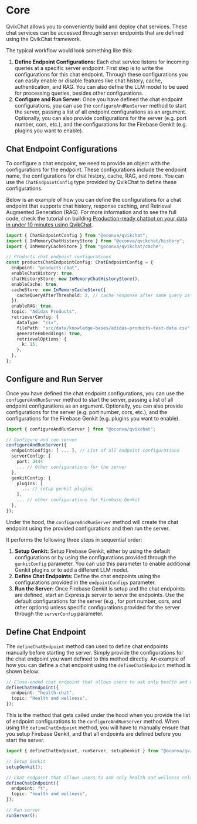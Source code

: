 # Core

QvikChat allows you to conveniently build and deploy chat services. These chat services can be accessed through server endpoints that are defined using the QvikChat framework.

The typical workflow would look something like this:

1. **Define Endpoint Configurations:** Each chat service listens for incoming queries at a specific server endpoint. First step is to write the configurations for this chat endpoint. Through these configurations you can easily enable or disable features like chat history, cache, authentication, and RAG. You can also define the LLM model to be used for processing queries, besides other configurations.
2. **Configure and Run Server:** Once you have defined the chat endpoint configurations, you can use the `configureAndRunServer` method to start the server, passing a list of all endpoint configurations as an argument. Optionally, you can also provide configurations for the server (e.g. port number, cors, etc.), and the configurations for the Firebase Genkit (e.g. plugins you want to enable).

## Chat Endpoint Configurations

To configure a chat endpoint, we need to provide an object with the configurations for the endpoint. These configurations include the endpoint name, the configurations for chat history, cache, RAG, and more. You can use the `ChatEndpointConfig` type provided by QvikChat to define these configurations.

Below is an example of how you can define the configurations for a chat endpoint that supports chat history, response caching, and Retrieval Augmented Generation (RAG). For more information and to see the full code, check the tutorial on building [Production-ready chatbot on your data in under 10 minutes using QvikChat](https://www.pkural.ca/blog/posts/qvikchat-rag-chatbot).

```typescript
import { ChatEndpointConfig } from "@oconva/qvikchat";
import { InMemoryChatHistoryStore } from "@oconva/qvikchat/history";
import { InMemoryCacheStore } from "@oconva/qvikchat/cache";

// Products chat endpoint configurations
const productsChatEndpointConfig: ChatEndpointConfig = {
  endpoint: "products-chat",
  enableChatHistory: true,
  chatHistoryStore: new InMemoryChatHistoryStore(),
  enableCache: true,
  cacheStore: new InMemoryCacheStore({
    cacheQueryAfterThreshold: 2, // cache response after same query is made 2 times
  }),
  enableRAG: true,
  topic: "Adidas Products",
  retrieverConfig: {
    dataType: "csv",
    filePath: "src/data/knowledge-bases/adidas-products-test-data.csv",
    generateEmbeddings: true,
    retrievalOptions: {
      k: 15,
    },
  },
};
```

## Configure and Run Server

Once you have defined the chat endpoint configurations, you can use the `configureAndRunServer` method to start the server, passing a list of all endpoint configurations as an argument. Optionally, you can also provide configurations for the server (e.g. port number, cors, etc.), and the configurations for the Firebase Genkit (e.g. plugins you want to enable).

```typescript
import { configureAndRunServer } from "@oconva/qvikchat";

// Configure and run server
configureAndRunServer({
  endpointConfigs: [ ... ], // List of all endpoint configurations
  serverConfig: {
    port: 3444
    ... // Other configurations for the server
  },
  genkitConfig: {
    plugins: [
      ... // setup genkit plugins
    ],
    ... // other configurations for Firebase Genkit
  },
});
```

Under the hood, the `configureAndRunServer` method will create the chat endpoint using the provided configurations and then run the server.

It performs the following three steps in sequential order:

1. **Setup Genkit:** Setup Firebase Genkit, either by using the default configurations or by using the configurations provided through the `genkitConfig` parameter. You can use this parameter to enable additional Genkit plugins or to add a different LLM model.
2. **Define Chat Endpoints:** Define the chat endpoints using the configurations provided in the `endpointConfigs` parameter.
3. **Run the Server:** Once Firebase Genkit is setup and the chat endpoints are defined, start an Express.js server to serve the endpoints. Use the default configurations for the server (e.g., for port number, cors, and other options) unless specific configurations provided for the server through the `serverConfig` parameter.

## Define Chat Endpoint

The `defineChatEndpoint` method can used to define chat endpoints manually before starting the server. Simply provide the configurations for the chat endpoint you want defined to this method directly. An example of how you can define a chat endpoint using the `defineChatEndpoint` method is shown below:

```typescript
// Close-ended chat endpoint that allows users to ask only health and wellness related questions
defineChatEndpoint({
  endpoint: "health-chat",
  topic: "Health and wellness",
});
```

This is the method that gets called under the hood when you provide the list of endpoint configurations to the `configureAndRunServer` method. When using the `defineChatEndpoint` method, you will have to manually ensure that you setup Firebase Genkit, and that all endpoints are defined before you start the server.

```typescript filename="index.ts"
import { defineChatEndpoint, runServer, setupGenkit } from "@oconva/qvikchat";

// Setup Genkit
setupGenkit();

// Chat endpoint that allows users to ask only health and wellness related questions
defineChatEndpoint({
  endpoint: "t",
  topic: "health and wellness",
});

// Run server
runServer();
```

